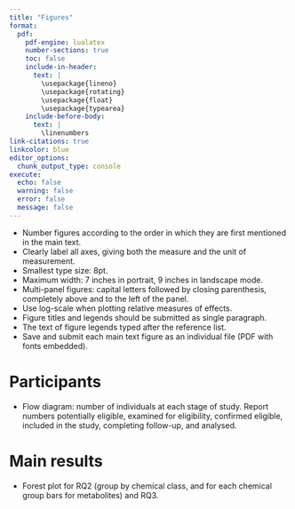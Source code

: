 ```yaml
---
title: "Figures"
format:
  pdf:
    pdf-engine: lualatex
    number-sections: true
    toc: false
    include-in-header:
      text: |
        \usepackage{lineno}
        \usepackage{rotating}
        \usepackage{float}
        \usepackage{typearea}
    include-before-body:
      text: |
        \linenumbers
link-citations: true
linkcolor: blue
editor_options: 
  chunk_output_type: console
execute:
  echo: false
  warning: false
  error: false
  message: false
---
```


- Number figures according to the order in which they are first mentioned in the main text.
- Clearly label all axes, giving both the measure and the unit of measurement.
- Smallest type size: 8pt.
- Maximum width: 7 inches in portrait, 9 inches in landscape mode.
- Multi-panel figures: capital letters followed by closing parenthesis, completely above and to the left of the panel.
- Use log-scale when plotting relative measures of effects.
- Figure titles and legends should be submitted as single paragraph.
- The text of figure legends typed after the reference list.
- Save and submit each main text figure as an individual file (PDF with fonts embedded).

# Participants

- Flow diagram: number of individuals at each stage of study. Report numbers potentially eligible, examined for eligibility, confirmed eligible, included in the study, completing follow-up, and analysed.

# Main results

- Forest plot for RQ2 (group by chemical class, and for each chemical group bars for metabolites) and RQ3.

